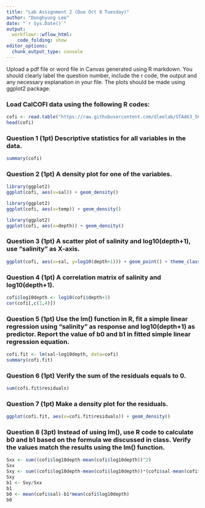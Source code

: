 ```yaml
---
title: "Lab Assignment 2 (Due Oct 8 Tuesday)"
author: "Donghyung Lee"
date: "`r Sys.Date()`"
output: 
  workflowr::wflow_html:
    code_folding: show
editor_options:
  chunk_output_type: console
---
```


Upload a pdf file or word file in Canvas generated using R markdown. You should clearly label the question number, include the r code, the output and any necessary explanation in your file. The plots should be made using ggplot2 package.

### Load CalCOFI data using the following R codes:
```r
cofi <- read.table("https://raw.githubusercontent.com/dleelab/STA463_563_Fall2019/master/data/calcofi_500.csv", header=TRUE, sep = ",")
head(cofi)
```

### Question 1 (1pt) Descriptive statistics for all variables in the data.
```r
summary(cofi)
```

### Question 2 (1pt) A density plot for one of the variables.
```r
library(ggplot2)
ggplot(cofi, aes(x=sal)) + geom_density()

library(ggplot2)
ggplot(cofi, aes(x=temp)) + geom_density()

library(ggplot2)
ggplot(cofi, aes(x=depth)) + geom_density()
```

### Question 3 (1pt) A scatter plot of salinity and log10(depth+1), use "salinity" as X-axis.
```r
ggplot(cofi, aes(x=sal, y=log10(depth+1))) + geom_point() + theme_classic()
```

### Question 4 (1pt) A correlation matrix of salinity and log10(depth+1).
```r
cofi$log10depth <- log10(cofi$depth+1)
cor(cofi[,c(1,4)])
```

### Question 5 (1pt) Use the lm() function in R, fit a simple linear regression using "salinity" as response and log10(depth+1) as predictor. Report the value of b0 and b1 in fitted simple linear regression equation.
```r
cofi.fit <- lm(sal~log10depth, data=cofi)
summary(cofi.fit)
```

### Question 6 (1pt) Verify the sum of the residuals equals to 0.
```r
sum(cofi.fit$residuals)
```

### Question 7 (1pt) Make a density plot for the residuals.
```r
ggplot(cofi.fit, aes(x=cofi.fit$residuals)) + geom_density() 
```

### Question 8 (3pt) Instead of using lm(), use R code to calculate b0 and b1 based on the formula we discussed in class. Verify the values match the results using the lm() function.
```r
Sxx <- sum((cofi$log10depth-mean(cofi$log10depth))^2)
Sxx
Sxy <- sum((cofi$log10depth-mean(cofi$log10depth))*(cofi$sal-mean(cofi$sal)))
Sxy
b1 <- Sxy/Sxx
b1
b0 <- mean(cofi$sal)-b1*mean(cofi$log10depth)
b0
```
